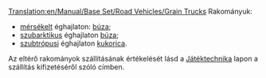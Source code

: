 [[Translation:en/Manual/Base Set/Road Vehicles/Grain Trucks]]
{{hu/Manual/Base Set/Road Vehicles/Navbox Közúti járművek}}
Rakományuk:
*[[hu/Manual/Éghajlatok#mersekelt|mérsékelt]] éghajlaton: [[hu/Manual/Base Set/Cargos/Búza|búza]];
*[[hu/Manual/Éghajlatok#szubarktikus-hu|szubarktikus]] éghajlaton [[hu/Manual/Base Set/Cargos/Sarki búza|búza]];
*[[hu/Manual/Éghajlatok#szubtropusi-hu|szubtrópusi]] éghajlaton [[hu/Manual/Base Set/Cargos/Kukorica|kukorica]].
Az eltérő rakományok szállításának értékelését lásd a [[hu/Manual/Game Mechanics/Main Page#a-szallitas-kifizetese|Játéktechnika]] lapon a szállítás kifizetéséről szóló címben.
{{hu/Manual/Base Set/Road Vehicles/Közúti járművek|name     = Hereford gabonaszállító
  |img      = en/Manual/Base Set/Road Vehicles/Hereford Grain Truck.png
  |price    = £4,674 ($9,348) 
  |speed    = 48 km/h (30 mph)
  |annual   = £421 ($842)
  |designed = 1935
  |life     = 15
  |capacity = 20 tonna gabona
}}
{{hu/Manual/Base Set/Road Vehicles/Közúti járművek|name     = Thomas gabonaszállító
  |img      = en/Manual/Base Set/Road Vehicles/Thomas Grain Truck.png
  |price    = £5,453 ($10,906)  
  |speed    = 88 km/h (55 mph)
  |annual   = £787 ($1,574)
  |designed = 1979
  |life     = 15
  |capacity = 25 tonna gabona
}}
{{hu/Manual/Base Set/Road Vehicles/Közúti járművek|name     = Goss gabonaszállító
  |img      = en/Manual/Base Set/Road Vehicles/Goss Grain Truck.png
  |price    = £5,863 ($11,726) 
  |speed    = 112 km/h (70 mph)
  |annual   = £1,125 ($2,250)
  |designed = 2010
  |life     = 15
  |capacity = 30 tonna gabona
}}